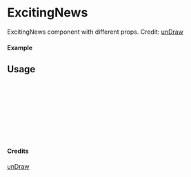 
<Meta of={ExcitingNews} title="unDraw/ExcitingNews" />

# ExcitingNews

ExcitingNews component with different props.
Credit: [unDraw](https://undraw.co/illustrations)

#### Example

<Canvas of={ExcitingNews.Primary} />

## Usage

```ts
import { ExcitingNews } from "yadl-ui";

const Example = () => {
  return (
      <ExcitingNews />
  );
};

export default Example;
```

#### Credits
[unDraw](https://undraw.co/illustrations)

